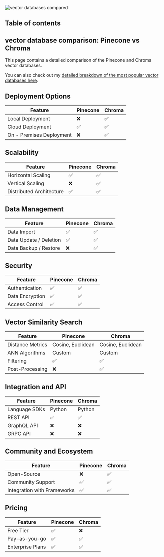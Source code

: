 


<Image src="https://zackproser.b-cdn.net/images/vector-databases-compared.webp" alt="vector databases compared" width={800} height={600} />

## Table of contents

## vector database comparison: Pinecone vs Chroma

This page contains a detailed comparison of the Pinecone and Chroma vector databases.

You can also check out my [detailed breakdown of the most popular vector databases here](/blog/vector-databases-compared). 

## Deployment Options
  | Feature | Pinecone | Chroma |
| ---------| -------------| -------------|
| Local Deployment | ❌ | ✅ |
| Cloud Deployment | ✅ | ✅ |
| On - Premises Deployment | ❌ | ✅ |

## Scalability
  | Feature | Pinecone | Chroma |
| ---------| -------------| -------------|
| Horizontal Scaling | ✅ | ✅ |
| Vertical Scaling | ❌ | ✅ |
| Distributed Architecture | ✅ | ✅ |

## Data Management
  | Feature | Pinecone | Chroma |
| ---------| -------------| -------------|
| Data Import | ✅ | ✅ |
| Data Update / Deletion | ✅ | ✅ |
| Data Backup / Restore | ❌ | ✅ |

## Security
  | Feature | Pinecone | Chroma |
| ---------| -------------| -------------|
| Authentication | ✅ | ✅ |
| Data Encryption | ✅ | ✅ |
| Access Control | ✅ | ✅ |

## Vector Similarity Search
| Feature | Pinecone | Chroma |
|---------|-------------|-------------|
| Distance Metrics | Cosine, Euclidean | Cosine, Euclidean |
| ANN Algorithms | Custom | Custom |
| Filtering | ✅ | ✅ |
| Post-Processing | ❌ | ✅ |

## Integration and API
| Feature | Pinecone | Chroma |
|---------|-------------|-------------|
| Language SDKs | Python | Python |
| REST API | ✅ | ✅ |
| GraphQL API | ❌ | ❌ |
| GRPC API | ❌ | ❌ |

## Community and Ecosystem
| Feature | Pinecone | Chroma |
|---------|-------------|-------------|
| Open-Source | ❌ | ✅ |
| Community Support | ✅ | ✅ |
| Integration with Frameworks | ✅ | ✅ |

## Pricing
| Feature | Pinecone | Chroma |
|---------|-------------|-------------|
| Free Tier | ✅ | ❌ |
| Pay-as-you-go | ✅ | ✅ |
| Enterprise Plans | ✅ | ✅ |
  